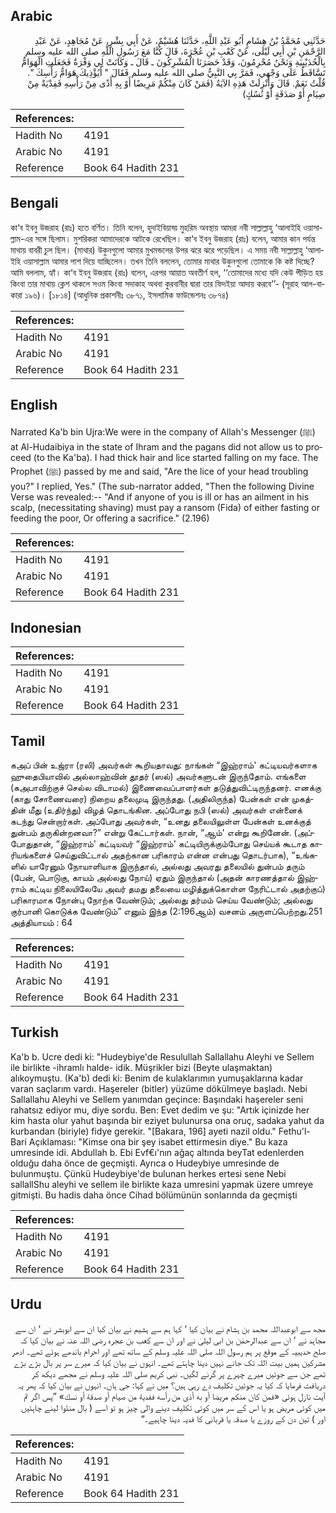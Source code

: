 ## Arabic


<div dir="rtl" lang="ar" style={{fontSize:'larger',backgroundColor:'#f8f9fa',padding:20}}>
حَدَّثَنِي مُحَمَّدُ بْنُ هِشَامٍ أَبُو عَبْدِ اللَّهِ، حَدَّثَنَا هُشَيْمٌ، عَنْ أَبِي بِشْرٍ، عَنْ مُجَاهِدٍ، عَنْ عَبْدِ الرَّحْمَنِ بْنِ أَبِي لَيْلَى، عَنْ كَعْبِ بْنِ عُجْرَةَ، قَالَ كُنَّا مَعَ رَسُولِ اللَّهِ صلى الله عليه وسلم بِالْحُدَيْبِيَةِ وَنَحْنُ مُحْرِمُونَ، وَقَدْ حَصَرَنَا الْمُشْرِكُونَ ـ قَالَ ـ وَكَانَتْ لِي وَفْرَةٌ فَجَعَلَتِ الْهَوَامُّ تَسَّاقَطُ عَلَى وَجْهِي، فَمَرَّ بِي النَّبِيُّ صلى الله عليه وسلم فَقَالَ ‏"‏ أَيُؤْذِيكَ هَوَامُّ رَأْسِكَ ‏"‏‏.‏ قُلْتُ نَعَمْ‏.‏ قَالَ وَأُنْزِلَتْ هَذِهِ الآيَةُ ‏(‏فَمَنْ كَانَ مِنْكُمْ مَرِيضًا أَوْ بِهِ أَذًى مِنْ رَأْسِهِ فَفِدْيَةٌ مِنْ صِيَامٍ أَوْ صَدَقَةٍ أَوْ نُسُكٍ‏)‏
</div>
<div style={{backgroundColor:'#f8f9fa',padding:20, marginBottom: 10}}><table> <thead> <tr> <th>References:</th> <th></th> </tr> </thead> <tbody><tr><td>Hadith No</td><td>4191</td></tr><tr><td>Arabic No</td><td>4191</td></tr><tr><td>Reference</td><td>Book 64 Hadith 231</td></tr></tbody></table></div>

## Bengali


<div dir="ltr" lang="bn" style={{fontSize:'larger',backgroundColor:'#f8f9fa',padding:20}}>
কা‘ব ইবনু উজরাহ (রাঃ) হতে বর্ণিত। তিনি বলেন, হুদাইবিয়াহ্য় মুহরিম অবস্থায় আমরা নবী সাল্লাল্লাহু ‘আলাইহি ওয়াসাল্লাম-এর সঙ্গে ছিলাম। মুশরিকরা আমাদেরকে আটকে রেখেছিল। কা‘ব ইবনু উজরাহ (রাঃ) বলেন, আমার কান পর্যন্ত মাথায় বাবরী চুল ছিল। (মাথার) উকুনগুলো আমার মুখমন্ডলের উপর ঝরে ঝরে পড়েছিল। এ সময় নবী সাল্লাল্লাহু ‘আলাইহি ওয়াসাল্লাম আমার পাশ দিয়ে যাচ্ছিলেন। তখন তিনি বললেন, তোমার মাথার উকুনগুলো তোমাকে কি কষ্ট দিচ্ছে? আমি বললাম, হ্যাঁ। কা‘ব ইবনু উজরাহ (রাঃ) বলেন, এরপর আয়াত অবতীর্ণ হল, ‘‘তোমাদের মধ্যে যদি কেউ পীড়িত হয় কিংবা তার মাথায় ক্লেশ থাকলে সওম কিংবা সদাকাহ অথবা কুরবানীর দ্বারা তার ফিদইয়া আদায় করবে’’- (সূরাহ আল-বাকারা ১৯৬)। [১৮১৪] (আধুনিক প্রকাশনীঃ ৩৮৭১, ইসলামিক ফাউন্ডেশনঃ ৩৮৭৪)
</div>
<div style={{backgroundColor:'#f8f9fa',padding:20, marginBottom: 10}}><table> <thead> <tr> <th>References:</th> <th></th> </tr> </thead> <tbody><tr><td>Hadith No</td><td>4191</td></tr><tr><td>Arabic No</td><td>4191</td></tr><tr><td>Reference</td><td>Book 64 Hadith 231</td></tr></tbody></table></div>

## English


<div dir="ltr" lang="en" style={{fontSize:'larger',backgroundColor:'#f8f9fa',padding:20}}>
Narrated Ka'b bin Ujra:We were in the company of Allah's Messenger (ﷺ) at Al-Hudaibiya in the state of Ihram and the pagans did not allow us to proceed (to the Ka'ba). I had thick hair and lice started falling on my face. The Prophet (ﷺ) passed by me and said, "Are the lice of your head troubling you?" I replied, Yes." (The sub-narrator added, "Then the following Divine Verse was revealed:-- "And if anyone of you is ill or has an ailment in his scalp, (necessitating shaving) must pay a ransom (Fida) of either fasting or feeding the poor, Or offering a sacrifice." (2.196)
</div>
<div style={{backgroundColor:'#f8f9fa',padding:20, marginBottom: 10}}><table> <thead> <tr> <th>References:</th> <th></th> </tr> </thead> <tbody><tr><td>Hadith No</td><td>4191</td></tr><tr><td>Arabic No</td><td>4191</td></tr><tr><td>Reference</td><td>Book 64 Hadith 231</td></tr></tbody></table></div>

## Indonesian


<div dir="ltr" lang="id" style={{fontSize:'larger',backgroundColor:'#f8f9fa',padding:20}}>

</div>
<div style={{backgroundColor:'#f8f9fa',padding:20, marginBottom: 10}}><table> <thead> <tr> <th>References:</th> <th></th> </tr> </thead> <tbody><tr><td>Hadith No</td><td>4191</td></tr><tr><td>Arabic No</td><td>4191</td></tr><tr><td>Reference</td><td>Book 64 Hadith 231</td></tr></tbody></table></div>

## Tamil


<div dir="ltr" lang="ta" style={{fontSize:'larger',backgroundColor:'#f8f9fa',padding:20}}>
கஅப் பின் உஜ்ரா (ரலி) அவர்கள் கூறியதாவது: நாங்கள் “இஹ்ராம்' கட்டியவர்களாக ஹுதைபியாவில் அல்லாஹ்வின் தூதர் (ஸல்) அவர்களுடன் இருந்தோம். எங்களை (கஅபாவிற்குச் செல்ல விடாமல்) இணைவைப்பாளர்கள் தடுத்துவிட்டிருந்தனர். எனக்கு (காது சோணைவரை) நிறைய தலைமுடி இருந்தது. (அதிலிருந்த) பேன்கள் என் முகத்தின் மீது (உதிர்ந்து) விழத் தொடங்கின. அப்போது நபி (ஸல்) அவர்கள் என்னைக் கடந்து சென்றார்கள். அப்போது அவர்கள், “உனது தலையிலுள்ள பேன்கள் உனக்குத் துன்பம் தருகின்றனவா?” என்று கேட்டார்கள். நான், “ஆம்' என்று கூறினேன். (அப்போதுதான், “இஹ்ராம்' கட்டியவர் “இஹ்ராம்' கட்டியிருக்கும்போது செய்யக் கூடாத காரியங்களைச் செய்துவிட்டால் அதற்கான பரிகாரம் என்ன என்பது தொடர்பாக), “உங்களில் யாரேனும் நோயாளியாக இருந்தால், அல்லது அவரது தலையில் துன்பம் தரும் (பேன், பொடுகு, காயம் அல்லது நோய்) ஏதும் இருந்தால் (அதன் காரணத்தால் இஹ்ராம் கட்டிய நிலையிலேயே அவர் தமது தலையை மழித்துக்கொள்ள நேரிட்டால் அதற்குப்) பரிகாரமாக நோன்பு நோற்க வேண்டும்; அல்லது தர்மம் செய்ய வேண்டும்; அல்லது குர்பானி கொடுக்க வேண்டும்” எனும் இந்த (2:196ஆம்) வசனம் அருளப்பெற்றது.251 அத்தியாயம் : 64
</div>
<div style={{backgroundColor:'#f8f9fa',padding:20, marginBottom: 10}}><table> <thead> <tr> <th>References:</th> <th></th> </tr> </thead> <tbody><tr><td>Hadith No</td><td>4191</td></tr><tr><td>Arabic No</td><td>4191</td></tr><tr><td>Reference</td><td>Book 64 Hadith 231</td></tr></tbody></table></div>

## Turkish


<div dir="ltr" lang="tr" style={{fontSize:'larger',backgroundColor:'#f8f9fa',padding:20}}>
Ka'b b. Ucre dedi ki: "Hudeybiye'de Resulullah Sallallahu Aleyhi ve Sellem ile birlikte -ihramlı halde- idik. Müşrikler bizi (Beyte ulaşmaktan) alıkoymuştu. (Ka'b) dedi ki: Benim de kulaklarımın yumuşaklarına kadar varan saçlarım vardı. Haşereler (bitler) yüzüme dökülmeye başladı. Nebi Sallallahu Aleyhi ve Sellem yanımdan geçince: Başındaki haşereler seni rahatsız ediyor mu, diye sordu. Ben: Evet dedim ve şu: "Artık içinizde her kim hasta olur yahut başında bir eziyet bulunursa ona oruç, sadaka yahut da kurbandan (biriyle) fidye gerekir. "[Bakara, 196] ayeti nazil oldu." Fethu'l-Bari Açıklaması: "Kimse ona bir şey isabet ettirmesin diye." Bu kaza umresinde idi. Abdullah b. Ebi Evf€ı'nın ağaç altında beyTat edenlerden olduğu daha önce de geçmişti. Ayrıca o Hudeybiye umresinde de bulunmuştu. Çünkü Hudeybiye'de bulunan herkes ertesi sene Nebi sallallShu aleyhi ve sellem ile birlikte kaza umresini yapmak üzere umreye gitmişti. Bu hadis daha önce Cihad bölümünün sonlarında da geçmişti
</div>
<div style={{backgroundColor:'#f8f9fa',padding:20, marginBottom: 10}}><table> <thead> <tr> <th>References:</th> <th></th> </tr> </thead> <tbody><tr><td>Hadith No</td><td>4191</td></tr><tr><td>Arabic No</td><td>4191</td></tr><tr><td>Reference</td><td>Book 64 Hadith 231</td></tr></tbody></table></div>

## Urdu


<div dir="rtl" lang="ur" style={{fontSize:'larger',backgroundColor:'#f8f9fa',padding:20}}>
مجھ سے ابوعبداللہ محمد بن ہشام نے بیان کیا ‘ کہا ہم سے ہشیم نے بیان کیا ان سے ابوبشر نے ‘ ان سے مجاہد نے ‘ ان سے عبدالرحمٰن بن ابی لیلیٰ نے اور ان سے کعب بن عجرہ رضی اللہ عنہ نے بیان کیا کہ صلح حدیبیہ کے موقع پر ہم رسول اللہ صلی اللہ علیہ وسلم کے ساتھ تھے اور احرام باندھے ہوئے تھے۔ ادھر مشرکین ہمیں بیت اللہ تک جانے نہیں دینا چاہتے تھے۔ انہوں نے بیان کیا کہ میرے سر پر بال بڑے بڑے تھے جن سے جوئیں میرے چہرے پر گرنے لگیں۔ نبی کریم صلی اللہ علیہ وسلم نے مجھے دیکھ کر دریافت فرمایا کہ کیا یہ جوئیں تکلیف دے رہی ہیں؟ میں نے کہا: جی ہاں۔ انہوں نے بیان کیا کہ پھر یہ آیت نازل ہوئی «فمن كان منكم مريضا أو به أذى من رأسه ففدية من صيام أو صدقة أو نسك‏» ”پس اگر تم میں کوئی مریض ہو یا اس کے سر میں کوئی تکلیف دینے والی چیز ہو تو اسے ( بال منڈوا لینے چاہئیں اور ) تین دن کے روزے یا صدقہ یا قربانی کا فدیہ دینا چاہیے۔“
</div>
<div style={{backgroundColor:'#f8f9fa',padding:20, marginBottom: 10}}><table> <thead> <tr> <th>References:</th> <th></th> </tr> </thead> <tbody><tr><td>Hadith No</td><td>4191</td></tr><tr><td>Arabic No</td><td>4191</td></tr><tr><td>Reference</td><td>Book 64 Hadith 231</td></tr></tbody></table></div>